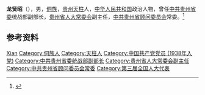 '''龙贤昭'''（{{bd|1903年|11月|1998年|9月17日}}），男，[[侗族|侗族]]，[[贵州|贵州]][[天柱|天柱]]人，[[中华人民共和国|中华人民共和国]]政治人物，曾任[[中共贵州省委|中共贵州省委]]统战部副部长，[[贵州省人大常委会|贵州省人大常委会]]副主任，[[中共贵州省顾问委员会|中共贵州省顾问委员会]]常委。<ref>{{Cite book|title=贵州百科全书|author=孙淦, 庹文升, 何仁仲主编|publisher=中国大百科全书出版社|year=2005|isbn=9787500074069|location=贵阳|pages=}}</ref>

== 参考资料 ==
{{reflist}}

{{中国人物小作品}}

{{Authority control}}
{{DEFAULTSORT:Long龙}}
[[Category:龙姓|Xian]]
[[Category:侗族人|Category:侗族人]]
[[Category:天柱人|Category:天柱人]]
[[Category:中国共产党党员_(1938年入党)|Category:中国共产党党员 (1938年入党)]]
[[Category:中共贵州省委统战部副部长|Category:中共贵州省委统战部副部长]]
[[Category:贵州省人大常委会副主任|Category:贵州省人大常委会副主任]]
[[Category:中共贵州省顾问委员会常委|Category:中共贵州省顾问委员会常委]]
[[Category:第三届全国人大代表|Category:第三届全国人大代表]]